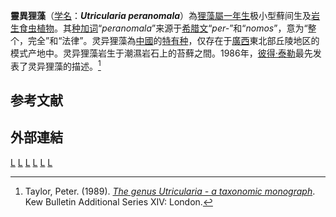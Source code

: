 {{noteTA
|G1=Carnivorous Plant
}}
{{Speciesbox 
| genus = Utricularia
| species = peranomala
| authority = [[P._Taylor|P. Taylor]]
}}
'''靈異狸藻'''（[[学名|学名]]：'''''Utricularia peranomala'''''）為[[狸藻屬|狸藻屬]][[一年生植物|一年生]]极小型蘚间生及[[岩生植物|岩生]][[食虫植物|食虫植物]]。其[[种加词|种加词]]“''peranomala''”来源于[[希腊文|希腊文]]“''per-''”和“''nomos''”，意为“整个，完全”和“法律”。灵异狸藻為[[中國|中國]]的[[特有种|特有种]]，仅存在于[[廣西|廣西]]東北部丘陵地区的模式产地中。灵异狸藻岩生于潮濕岩石上的苔蘚之間。1986年，[[彼得·泰勒_(植物學家)|彼得·泰勒]]最先发表了灵异狸藻的描述。<ref name="Taylor 1989">Taylor, Peter. (1989). ''[[狸藻属——分类学专著|The genus Utricularia - a taxonomic monograph]]''. Kew Bulletin Additional Series XIV: London.</ref>

== 参考文献 ==
{{reflist}}

== 外部連結 ==
{{refbegin|2}}
{{commons-inline|Utricularia peranomala|灵异狸藻}}
{{wikispecies-inline|Utricularia peranomala|灵异狸藻}}
{{refend}}

{{Utricularia}}
{{两岸三地食虫植物}}
{{Taxonbar|from=Q7903129}}

[[Category:亚洲食虫植物|L]]
[[Category:中国特有植物|L]]
[[Category:广西植物|L]]
[[Category:狸藻屬|L]]
[[Category:卡缅斯基狸藻组|L]]
[[Category:1986年描述的植物|L]]

{{狸藻属小作品}}
